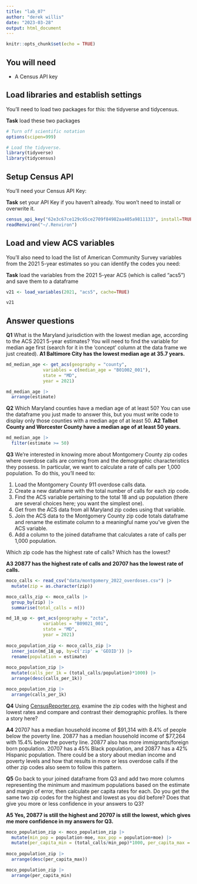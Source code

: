 ```yaml
---
title: "lab_07"
author: "derek willis"
date: "2023-03-28"
output: html_document
---
```


```r
knitr::opts_chunk$set(echo = TRUE)
```

## You will need

-   A Census API key

## Load libraries and establish settings

You'll need to load two packages for this: the tidyverse and tidycensus.

**Task** load these two packages

```r
# Turn off scientific notation
options(scipen=999)

# Load the tidyverse.
library(tidyverse)
library(tidycensus)
```

## Setup Census API

You'll need your Census API Key:

**Task** set your API Key if you haven't already. You won't need to install or overwrite it.

```r
census_api_key("62e3c67ce129c65ce2709f84982aa405a9811133", install=TRUE, overwrite = TRUE)
readRenviron("~/.Renviron")
```

## Load and view ACS variables

You'll also need to load the list of American Community Survey variables from the 2021 5-year estimates so you can identify the codes you need:

**Task** load the variables from the 2021 5-year ACS (which is called "acs5") and save them to a dataframe

```r
v21 <- load_variables(2021, "acs5", cache=TRUE)

v21
```

## Answer questions

**Q1** What is the Maryland jurisdiction with the lowest median age, according to the ACS 2021 5-year estimates? You will need to find the variable for median age first (search for it in the 'concept' column at the data frame we just created). **A1 Baltimore City has the lowest median age at 35.7 years.**

```r

md_median_age <- get_acs(geography = "county",
              variables = c(median_age = "B01002_001"),
              state = "MD",
              year = 2021)

md_median_age |>
  arrange(estimate)
```

**Q2** Which Maryland counties have a median age of at least 50? You can use the dataframe you just made to answer this, but you must write code to display only those counties with a median age of at least 50. **A2 Talbot County and Worcester County have a median age of at least 50 years.**

```r

md_median_age |>
  filter(estimate >= 50)

```

**Q3** We're interested in knowing more about Montgomery County zip codes where overdose calls are coming from and the demographic characteristics they possess. In particular, we want to calculate a rate of calls per 1,000 population. To do this, you'll need to:

1.  Load the Montgomery County 911 overdose calls data.
2.  Create a new dataframe with the total number of calls for each zip code.
3.  Find the ACS variable pertaining to the total 18 and up population (there are several choices here; you want the simplest one).
4.  Get from the ACS data from all Maryland zip codes using that variable.
5.  Join the ACS data to the Montgomery County zip code totals dataframe and rename the estimate column to a meaningful name you've given the ACS variable.
6.  Add a column to the joined dataframe that calculates a rate of calls per 1,000 population.

Which zip code has the highest rate of calls? Which has the lowest?

**A3 20877 has the highest rate of calls and 20707 has the lowest rate of calls.**

```r

moco_calls <- read_csv("data/montgomery_2022_overdoses.csv") |>
  mutate(zip = as.character(zip))

moco_calls_zip <- moco_calls |>
  group_by(zip) |>
  summarise(total_calls = n())

md_18_up <- get_acs(geography = "zcta",
              variables = "B09021_001",
              state = "MD",
              year = 2021)  
  
moco_population_zip <- moco_calls_zip |>
  inner_join(md_18_up, by=c('zip' = 'GEOID')) |>
  rename(population = estimate)
  
moco_population_zip |>
  mutate(calls_per_1k = (total_calls/population)*1000) |>
  arrange(desc(calls_per_1k))

moco_population_zip |>
  arrange(calls_per_1k)
```

**Q4** Using [CensusReporter.org](https://censusreporter.org/), examine the zip codes with the highest and lowest rates and compare and contrast their demographic profiles. Is there a story here?

**A4** 20707 has a median household income of \$91,314 with 8.4% of people below the poverty line. 20877 has a median household income of \$77,264 with 15.4% below the poverty line. 20877 also has more immigrants/foreign born population. 20707 has a 45% Black population, and 20877 has a 42% Hispanic population. There could be a story about median income and poverty levels and how that results in more or less overdose calls if the other zip codes also seem to follow this pattern.

**Q5** Go back to your joined dataframe from Q3 and add two more columns representing the minimum and maximum populations based on the estimate and margin of error, then calculate per capita rates for each. Do you get the same two zip codes for the highest and lowest as you did before? Does that give you more or less confidence in your answers to Q3?

**A5 Yes, 20877 is still the highest and 20707 is still the lowest, which gives me more confidence in my answers for Q3.**

```r

moco_population_zip <- moco_population_zip |>
  mutate(min_pop = population-moe, max_pop = population+moe) |>
  mutate(per_capita_min = (total_calls/min_pop)*1000, per_capita_max = (total_calls/max_pop)*1000)
  
moco_population_zip |> 
  arrange(desc(per_capita_max))

moco_population_zip |> 
  arrange(per_capita_min)
```
